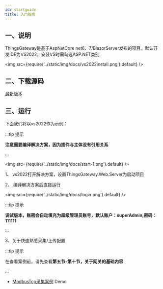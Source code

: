 ```yaml
---
id: startguide
title: 入门指南
---
```



## 一、说明

ThingsGateway是基于AspNetCore net6、7/BlazorServer发布的项目。默认开发IDE为VS2022，安装VS时需勾选ASP.NET类别

<img src={require('../static/img/docs/vs2022install.png').default} />

## 二、下载源码

[最新版本](https://gitee.com/diego2098/ThingsGateway) 



## 三、运行

下面我们将以vs2022作为示例：

:::tip 提示

**注意需要编译解决方案，因为插件与主体没有引用关系**

:::  

<img src={require('../static/img/docs/start-1.png').default} />

1、 vs2022打开解决方案，设置ThingsGateway.Web.Server为启动项目

2、 编译解决方案后直接运行

<img src={require('../static/img/docs/login.png').default} />

:::tip 提示

**调试版本，账密会自动填充为超级管理员账号，默认账户：superAdmin,密码：111111**

:::  

3、关于快速熟悉采集/上传配置

:::tip 提示

在查看案例前，请先查看**第五节-第十节，关于网关的基础内容**

:::  
- [ModbusTcp采集案例](./modbustcpdemo.mdx) <Tag>Demo</Tag>

